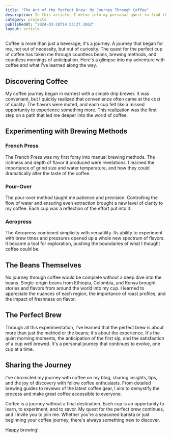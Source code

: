 ```yaml
---
title: "The Art of the Perfect Brew: My Journey Through Coffee"
description: In this article, I delve into my personal quest to find the ultimate coffee experience. From experimenting with different brewing methods like the Aeropress, French press, and pour-over, to exploring beans from remote corners of the world, I share my insights, tips, and the sheer joy that this journey has brought into my life. Whether you're a coffee aficionado or a casual drinker, there's something in this exploration for everyone.
category: projects
publishedAt: "2024-03-28T14:23:27.286Z"
layout: article
---
```


Coffee is more than just a beverage; it's a journey. A journey that began for me, not out of necessity, but out of curiosity. The quest for the perfect cup of coffee has taken me through countless beans, brewing methods, and countless mornings of anticipation. Here's a glimpse into my adventure with coffee and what I've learned along the way.

## Discovering Coffee

My coffee journey began in earnest with a simple drip brewer. It was convenient, but I quickly realized that convenience often came at the cost of quality. The flavors were muted, and each cup felt like a missed opportunity to experience something more. This realization was the first step on a path that led me deeper into the world of coffee.

## Experimenting with Brewing Methods

### French Press
The French Press was my first foray into manual brewing methods. The richness and depth of flavor it produced were revelations. I learned the importance of grind size and water temperature, and how they could dramatically alter the taste of the coffee.

### Pour-Over
The pour-over method taught me patience and precision. Controlling the flow of water and ensuring even extraction brought a new level of clarity to my coffee. Each cup was a reflection of the effort put into it.

### Aeropress
The Aeropress combined simplicity with versatility. Its ability to experiment with brew times and pressures opened up a whole new spectrum of flavors. It became a tool for exploration, pushing the boundaries of what I thought coffee could be.

## The Beans Themselves

No journey through coffee would be complete without a deep dive into the beans. Single-origin beans from Ethiopia, Colombia, and Kenya brought stories and flavors from around the world into my cup. I learned to appreciate the nuances of each region, the importance of roast profiles, and the impact of freshness on flavor.

## The Perfect Brew

Through all this experimentation, I've learned that the perfect brew is about more than just the method or the beans; it's about the experience. It's the quiet morning moments, the anticipation of the first sip, and the satisfaction of a cup well brewed. It's a personal journey that continues to evolve, one cup at a time.

## Sharing the Journey

I've chronicled my journey with coffee on my blog, sharing insights, tips, and the joy of discovery with fellow coffee enthusiasts. From detailed brewing guides to reviews of the latest coffee gear, I aim to demystify the process and make great coffee accessible to everyone.

Coffee is a journey without a final destination. Each cup is an opportunity to learn, to experiment, and to savor. My quest for the perfect brew continues, and I invite you to join me. Whether you're a seasoned barista or just beginning your coffee journey, there's always something new to discover.

Happy brewing!

